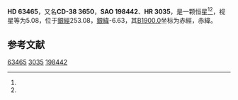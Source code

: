 {{Starbox begin
| name = HD 63465
}}
{{Starbox observe
| epoch = [[J2000.0|J2000.0]]
| constell = {{星座名待查}}<ref name=SIMBAD>{{cite web
 | url=http://simbad.u-strasbg.fr/simbad/sim-id?Ident=HR+3035
 | title=Pulsating variable Star
 | publisher=Centre de Données astronomiques de Strasbourg
 | work=SIMBAD
 | accessdate=2012-07-13
 | archive-date=2016-03-17
 | archive-url=https://web.archive.org/web/20160317091706/http://simbad.u-strasbg.fr/simbad/sim-id?Ident=HR+3035
 | dead-url=no
 }}</ref><ref name=DATA>{{cite web
 | url=http://vizier.u-strasbg.fr/viz-bin/VizieR-5?-out.add=.&-source=5050&-corr=PK=HR&-out.max=9999&HR=3035
 | title=VizieR Detailed Page
 | accessdate=2012-07-13
 | archive-date=2019-02-16
 | archive-url=https://web.archive.org/web/20190216115414/http://vizier.u-strasbg.fr/viz-bin/VizieR-5?-out.add=.&-source=5050&-corr=PK=HR&-out.max=9999&HR=3035
 | dead-url=no
 }}</ref>
| 星官 = 
| ra = {{RA|7|47|25}}<ref name=SIMBAD /><ref name=DATA />
| dec = {{DEC|-38|30|40}}<ref name=SIMBAD /><ref name=DATA />
| appmag_v = 5.08<ref name=SIMBAD /><ref name=DATA />
}}
{{Starbox character
| class = B2.5III<ref name=SIMBAD /><ref name=DATA />
| b-v = -0.1<ref name=SIMBAD /><ref name=DATA />
| u-b = -0.65<ref name=SIMBAD /><ref name=DATA />
| r-i = <ref name=SIMBAD /><ref name=DATA />
| variable = 
}}
{{Starbox astrometry
| radial_v = -0.65
| prop_mo_ra = 12
| parallax = -0.004
| p_error = 
}}
{{Starbox catalog
| names =CD-38 3650，[[SAO星表|SAO]] 198442，[[HD星表|HD]] 63465，[[HR星表|HR]] 3035}}
{{Starbox reference |Simbad=HR+3035}}
{{Starbox end}}

'''HD 63465'''，又名'''CD-38 3650'''，'''SAO 198442'''、'''HR 3035'''，是一颗恒星<ref name=SIMBAD /><ref name=DATA />，视星等为5.08，位于[[銀道座標系|銀經]]253.08，[[銀道座標系|銀緯]]-6.63，其[[B1900.0|B1900.0]]坐标为赤經{{RA|7|43|52.5}}，赤緯{{DEC|-38|-6.63|49}}。

== 参考文献 ==
{{reflist}}

{{star-stub}}

[[Category:HD和HDE天體|63465]]
[[Category:HR天體|3035]]
[[Category:SAO天體|198442]]